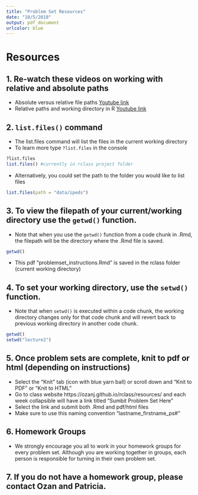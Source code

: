 ```yaml
---
title: "Problem Set Resources"
date: "10/5/2018"
output: pdf_document
urlcolor: blue
---
```


# Resources 
## **1.** Re-watch these videos on working with relative and absolute paths  

  * Absolute versus relative file paths [Youtube link](https://www.youtube.com/watch?v=ephId3mYu9o)  
  * Relative paths and working directory in R [Youtube link](https://www.youtube.com/watch?v=fe6GA200dks)  
  
## **2.** `list.files()` command  
  * The list.files command will list the files in the current working directory  
  * To learn more type `?list.files` in the console 
```r
?list.files
list.files() #currently in rclass project folder
```
  * Alternatively, you could set the path to the folder you would like to list files
```r
list.files(path = "data/ipeds")
```
## **3.** To view the filepath of your current/working directory use the `getwd()` function.  
  * Note that when you use the `getwd()` function from a code chunk in .Rmd, the filepath will be the directory where the .Rmd file is saved. 
```r
getwd()
```
  * This pdf "problemset_instructions.Rmd" is saved in the rclass folder (current working directory)  
  
## **4.** To set your working directory, use the `setwd()` function.  
  * Note that when `setwd()` is executed within a code chunk, the working directory changes only for that code chunk and will revert back to previous working directory in another code chunk.  
  
```r
getwd()
setwd("lecture2")
```

## **5.** Once problem sets are complete, knit to pdf or html (depending on instructions)  

- Select the "Knit" tab (icon with blue yarn ball) or scroll down and "Knit to PDF" or "Knit to HTML" 
- Go to class website https://ozanj.github.io/rclass/resources/ and each week collapsible will have a link titled "Sumbit Problem Set Here"  
- Select the link and submit both .Rmd and pdf/html files  
- Make sure to use this naming convention "lastname_firstname_ps#"  

## **6.** Homework Groups  
- We strongly encourage you all to work in your homework groups for every problem set. Although you are working together in groups, each person is responsible for turning in their own problem set.  

## **7.** If you do not have a homework group, please contact Ozan and Patricia. 
